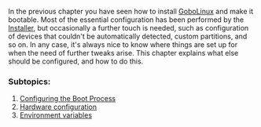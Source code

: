 {{ToC}}

In the previous chapter you have seen how to install [[GoboLinux]] and make it bootable. Most of the essential configuration has been performed by the [[Installer]], but occasionally a further touch is needed, such as configuration of devices that couldn't be automatically detected, custom partitions, and so on. In any case, it's always nice to know where things are set up for when the need of further tweaks arise. This chapter explains what else should be configured, and how to do this.

===  Subtopics: ===
# [[Configuring the Boot Process]]
# [[Hardware configuration]]
# [[Environment variables]]

{{Handbook}}